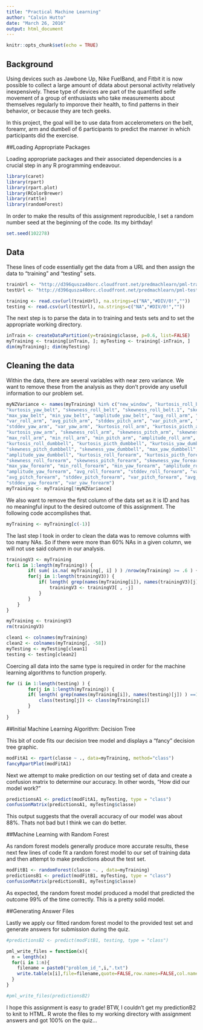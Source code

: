 ---
title: "Practical Machine Learning"
author: "Calvin Hutto"
date: "March 26, 2016"
output: html_document
---

```{r setup, include=FALSE}
knitr::opts_chunk$set(echo = TRUE)
```

## Background

Using devices such as Jawbone Up, Nike FuelBand, and Fitbit it is now possible to collect a large amount of ddata about personal activity relatively inexpensively. These type of devices are part of the quantified selfe movement of a group of enthusiasts who take measurements about themselves regularly to imporove their health, to find patterns in their behavior, or because they are tech geeks.

In this project, the goal will be to use data from accelerometers on the belt, foreamr, arm and dumbell of 6 participants to predict the manner in which participants did the exercise.

##Loading Appropriate Packages

Loading appropriate packages and their associated dependencies is a crucial step in any R programming endeavour.
```{r Packages}
library(caret)
library(rpart)
library(rpart.plot)
library(RColorBrewer)
library(rattle)
library(randomForest)
```

In order to make the results of this assignment reproducible, I set a random number seed at the beginning of the code.  Its my birthday!

```{r Seed}
set.seed(102278)
```
## Data

These lines of code essentially get the data from a URL and then assign the data to "training" and "testing" sets.

```{r Nike}
trainUrl <- "http://d396qusza40orc.cloudfront.net/predmachlearn/pml-training.csv"
testUrl <- "http://d396qusza40orc.cloudfront.net/predmachlearn/pml-testing.csv"

training <- read.csv(url(trainUrl), na.strings=c("NA","#DIV/0!",""))
testing <- read.csv(url(testUrl), na.strings=c("NA","#DIV/0!",""))
```
The next step is to parse the data in to training and tests sets and to set the appropriate working directory.

```{r Reebok}
inTrain <- createDataPartition(y=training$classe, p=0.6, list=FALSE)
myTraining <- training[inTrain, ]; myTesting <- training[-inTrain, ]
dim(myTraining); dim(myTesting)
```
## Cleaning the data

Within the data, there are several variables with near zero variance.  We want to remove these from the analysis as they don't provide any usefull information to our problem set.

```{r Adidas}
myNZVariance <- names(myTraining) %in% c("new_window", "kurtosis_roll_belt", "kurtosis_picth_belt",
"kurtosis_yaw_belt", "skewness_roll_belt", "skewness_roll_belt.1", "skewness_yaw_belt",
"max_yaw_belt", "min_yaw_belt", "amplitude_yaw_belt", "avg_roll_arm", "stddev_roll_arm",
"var_roll_arm", "avg_pitch_arm", "stddev_pitch_arm", "var_pitch_arm", "avg_yaw_arm",
"stddev_yaw_arm", "var_yaw_arm", "kurtosis_roll_arm", "kurtosis_picth_arm",
"kurtosis_yaw_arm", "skewness_roll_arm", "skewness_pitch_arm", "skewness_yaw_arm",
"max_roll_arm", "min_roll_arm", "min_pitch_arm", "amplitude_roll_arm", "amplitude_pitch_arm",
"kurtosis_roll_dumbbell", "kurtosis_picth_dumbbell", "kurtosis_yaw_dumbbell", "skewness_roll_dumbbell",
"skewness_pitch_dumbbell", "skewness_yaw_dumbbell", "max_yaw_dumbbell", "min_yaw_dumbbell",
"amplitude_yaw_dumbbell", "kurtosis_roll_forearm", "kurtosis_picth_forearm", "kurtosis_yaw_forearm",
"skewness_roll_forearm", "skewness_pitch_forearm", "skewness_yaw_forearm", "max_roll_forearm",
"max_yaw_forearm", "min_roll_forearm", "min_yaw_forearm", "amplitude_roll_forearm",
"amplitude_yaw_forearm", "avg_roll_forearm", "stddev_roll_forearm", "var_roll_forearm",
"avg_pitch_forearm", "stddev_pitch_forearm", "var_pitch_forearm", "avg_yaw_forearm",
"stddev_yaw_forearm", "var_yaw_forearm")
myTraining <- myTraining[!myNZVariance]
```
We also want to remove the first column of the data set as it is ID and has no meaningful input to the desired outcome of this assignment.  The following code accomplishes that.

```{r UA}
myTraining <- myTraining[c(-1)]
```
The last step I took in order to clean the data was to remove columns with too many NAs.  So if there were more than 60% NAs in a given column, we will not use said column in our analysis.

```{r Puma}
trainingV3 <- myTraining 
for(i in 1:length(myTraining)) { 
        if( sum( is.na( myTraining[, i] ) ) /nrow(myTraining) >= .6 ) { 
        for(j in 1:length(trainingV3)) {
            if( length( grep(names(myTraining[i]), names(trainingV3)[j]) ) ==1)  { 
                trainingV3 <- trainingV3[ , -j] 
            }   
        } 
    }
}
```
```{r Puma1}
myTraining <- trainingV3
rm(trainingV3)

clean1 <- colnames(myTraining)
clean2 <- colnames(myTraining[, -58])
myTesting <- myTesting[clean1]
testing <- testing[clean2]
```
Coercing all data into the same type is required in order for the machine learning algorithms to function properly.

```{r Puma2}
for (i in 1:length(testing) ) {
        for(j in 1:length(myTraining)) {
        if( length( grep(names(myTraining[i]), names(testing)[j]) ) ==1)  {
            class(testing[j]) <- class(myTraining[i])
        }      
    }      
}
```
##Initial Machine Learning Algorithm: Decision Tree

This bit of code fits our decision tree model and displays a "fancy" decision tree graphic.

```{r Clarks}
modFitA1 <- rpart(classe ~ ., data=myTraining, method="class")
fancyRpartPlot(modFitA1)
```

Next we attempt to make prediction on our testing set of data and create a confusion matrix to determine our accuracy.  In other words, "How did our model work?"

```{r MB}
predictionsA1 <- predict(modFitA1, myTesting, type = "class")
confusionMatrix(predictionsA1, myTesting$classe)
```

This output suggests that the overall accuracy of our model was about 88%.  Thats not bad but I think we can do better.

##Machine Learning with Random Forest

As random forest models generally produce more accurate results, these next few lines of code fit a random forest model to our set of training data and then attempt to make predictions about the test set.

```{r Merril}
modFitB1 <- randomForest(classe ~. , data=myTraining)
predictionsB1 <- predict(modFitB1, myTesting, type = "class")
confusionMatrix(predictionsB1, myTesting$classe)
```

As expected, the random forest model produced a model that predicted the outcome 99% of the time correctly.  This is a pretty solid model.

##Generating Answer Files

Lastly we apply our fitted random forest model to the provided test set and generate answers for submission during the quiz.

```{r oakley, message=FALSE, warning=FALSE}
#predictionsB2 <- predict(modFitB1, testing, type = "class")

pml_write_files = function(x){
  n = length(x)
  for(i in 1:n){
    filename = paste0("problem_id_",i,".txt")
    write.table(x[i],file=filename,quote=FALSE,row.names=FALSE,col.names=FALSE)
  }
}

#pml_write_files(predictionsB2)
```
I hope this assignment is easy to grade!  BTW, I couldn't get my predictionB2 to knit to HTML. R wrote the files to my working directory with assignment answers and got 100% on the quiz...